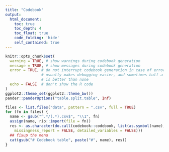 ```yaml
---
title: "Codebook"
output:
  html_document:
    toc: true
    toc_depth: 4
    toc_float: true
    code_folding: 'hide'
    self_contained: true
---
```



```r
knitr::opts_chunk$set(
  warning = TRUE, # show warnings during codebook generation
  message = TRUE, # show messages during codebook generation
  error = TRUE, # do not interrupt codebook generation in case of errors,
                # usually makes debugging easier, and sometimes half a codebook
                # is better than none
  echo = FALSE  # don't show the R code
)
ggplot2::theme_set(ggplot2::theme_bw())
pander::panderOptions("table.split.table", Inf)
```

```r
files <- list.files("data", pattern = ".csv", full = TRUE)
for (fn in files) {
  name <- gsub("^.*/(.*).csv$", "\\1", fn)
  assign(name, rio::import(file = fn))
  res <- as.character(do.call(codebook::codebook, list(as.symbol(name), metadata_json = FALSE,
    missingness_report = FALSE, detailed_variables = FALSE)))
  ## fixup the menu
  cat(gsub("# Codebook table", paste("#", name), res))
}
```
